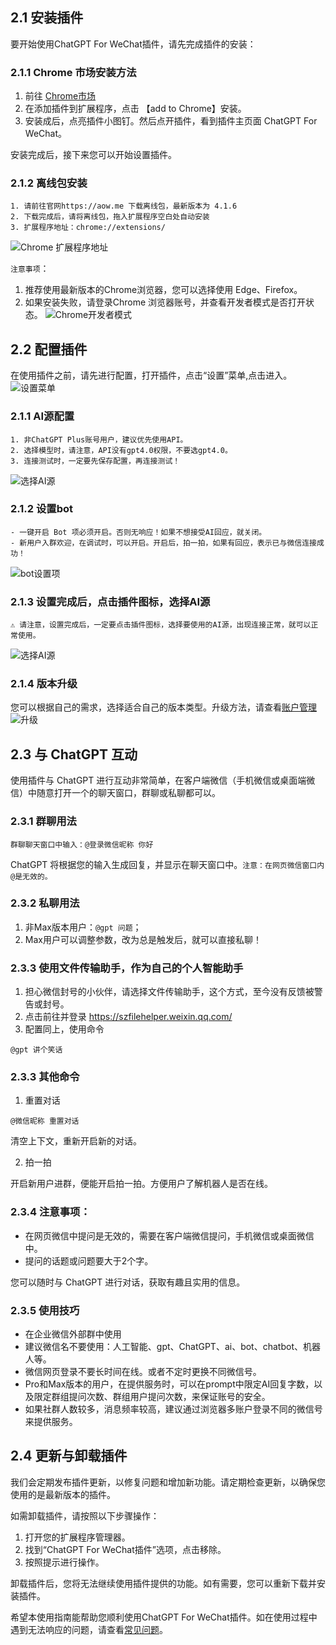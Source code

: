 ## 2.1 安装插件
要开始使用ChatGPT For WeChat插件，请先完成插件的安装：

### 2.1.1 Chrome 市场安装方法

1. 前往 [Chrome市场](https://chrome.google.com/webstore/detail/chatgpt-for-wechat/cdlangplaophialnpfbdfndiobanklfd)
2. 在添加插件到扩展程序，点击 【add to Chrome】安装。
3. 安装成后，点亮插件小图钉。然后点开插件，看到插件主页面 ChatGPT For WeChat。

安装完成后，接下来您可以开始设置插件。

### 2.1.2 离线包安装
```
1. 请前往官网https://aow.me 下载离线包，最新版本为 4.1.6
2. 下载完成后，请将离线包，拖入扩展程序空白处自动安装
3. 扩展程序地址：chrome://extensions/
```
![Chrome 扩展程序地址](/kz.png)

`注意事项`：
1. 推荐使用最新版本的Chrome浏览器，您可以选择使用 Edge、Firefox。
2. 如果安装失败，请登录Chrome 浏览器账号，并查看开发者模式是否打开状态。
![Chrome开发者模式](/kf.png)

## 2.2 配置插件
在使用插件之前，请先进行配置，打开插件，点击“设置”菜单,点击进入。
![设置菜单](/set.png)
### 2.1.1 AI源配置
```
1. 非ChatGPT Plus账号用户，建议优先使用API。
2. 选择模型时，请注意，API没有gpt4.0权限，不要选gpt4.0。
3. 连接测试时，一定要先保存配置，再连接测试！
```
![选择AI源](/step1.png)

### 2.1.2 设置bot
```
- 一键开启 Bot 项必须开启。否则无响应！如果不想接受AI回应，就关闭。
- 新用户入群欢迎，在调试时，可以开启。开启后，拍一拍，如果有回应，表示已与微信连接成功！
```
![bot设置项](/step2.png)

### 2.1.3 设置完成后，点击插件图标，选择AI源
```
⚠️ 请注意，设置完成后，一定要点击插件图标，选择要使用的AI源，出现连接正常，就可以正常使用。
```
![选择AI源](/step00.png)

### 2.1.4 版本升级
您可以根据自己的需求，选择适合自己的版本类型。升级方法，请查看[账户管理](./account_management.mdx)
![升级](/step3.png)

## 2.3 与 ChatGPT 互动
使用插件与 ChatGPT 进行互动非常简单，在客户端微信（手机微信或桌面端微信）中随意打开一个的聊天窗口，群聊或私聊都可以。

### 2.3.1 群聊用法
```
群聊聊天窗口中输入：@登录微信昵称 你好
```
ChatGPT 将根据您的输入生成回复，并显示在聊天窗口中。`注意：在网页微信窗口内@是无效的。`

### 2.3.2 私聊用法

1. 非Max版本用户：`@gpt 问题`；
2. Max用户可以调整参数，改为总是触发后，就可以直接私聊！

### 2.3.3 使用文件传输助手，作为自己的个人智能助手
1. 担心微信封号的小伙伴，请选择文件传输助手，这个方式，至今没有反馈被警告或封号。
2. 点击前往并登录 https://szfilehelper.weixin.qq.com/
3. 配置同上，使用命令
```
@gpt 讲个笑话
```
### 2.3.3 其他命令
1. 重置对话

```
@微信昵称 重置对话
```
清空上下文，重新开启新的对话。

2. 拍一拍

开启新用户进群，便能开启拍一拍。方便用户了解机器人是否在线。

### 2.3.4 注意事项：
- 在网页微信中提问是无效的，需要在客户端微信提问，手机微信或桌面微信中。
- 提问的话题或问题要大于2个字。

您可以随时与 ChatGPT 进行对话，获取有趣且实用的信息。

### 2.3.5 使用技巧
- 在企业微信外部群中使用
- 建议微信名不要使用：人工智能、gpt、ChatGPT、ai、bot、chatbot、机器人等。
- 微信网页登录不要长时间在线。或者不定时更换不同微信号。
- Pro和Max版本的用户，在提供服务时，可以在prompt中限定AI回复字数，以及限定群组提问次数、群组用户提问次数，来保证账号的安全。
- 如果社群人数较多，消息频率较高，建议通过浏览器多账户登录不同的微信号来提供服务。

## 2.4 更新与卸载插件
我们会定期发布插件更新，以修复问题和增加新功能。请定期检查更新，以确保您使用的是最新版本的插件。

如需卸载插件，请按照以下步骤操作：

1. 打开您的扩展程序管理器。
2. 找到“ChatGPT For WeChat插件”选项，点击移除。
3. 按照提示进行操作。

卸载插件后，您将无法继续使用插件提供的功能。如有需要，您可以重新下载并安装插件。

希望本使用指南能帮助您顺利使用ChatGPT For WeChat插件。如在使用过程中遇到无法响应的问题，请查看[常见问题](./frequently_asked_questions)。
